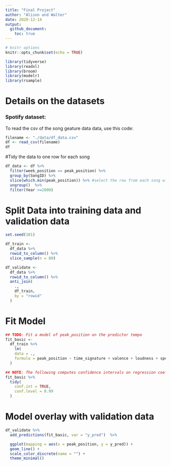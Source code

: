 ```yaml
---
title: "Final Project"
author: "Alison and Walter"
date: 2020-12-14
output:
  github_document:
    toc: true
---
```


```r
# knitr options
knitr::opts_chunk$set(echo = TRUE)
```

```r
library(tidyverse)
library(readxl)
library(broom)
library(modelr)
library(rsample)
```

# Details on the datasets  

<!-- -------------------------------------------------- -->

### Spotify dataset: 
To read the csv of the song geature data data, use this code:

```r
filename <- "./data/df_data.csv"
df <- read_csv(filename)
df

```


#Tidy the data to one row for each song

```r
df_data <- df %>%
  filter(week_position == peak_position) %>%
  group_by(SongID) %>%
  slice(which.min(peak_position)) %>% #select the row from each song with the lowest peak_position.
  ungroup()  %>%
  filter(Year >=2000)
```

# Split Data into training data and validation data

```r
set.seed(101)

df_train <-
  df_data %>%
  rowid_to_column() %>%
  slice_sample(n = 80)

df_validate <-
  df_data %>%
  rowid_to_column() %>%
  anti_join(
    .,
    df_train,
    by = "rowid"
  )
```


# Fit Model

```r

## TODO: Fit a model of peak_position on the predictor tempo
fit_basic <- 
  df_train %>%
    lm(
    data = .,
    formula = peak_position ~ time_signature + valence + loudness + speechiness + key
  )

## NOTE: The following computes confidence intervals on regression coefficients
fit_basic %>%
  tidy(
    conf.int = TRUE,
    conf.level = 0.99
  )


```

# Model overlay with validation data
```r
df_validate %>%
  add_predictions(fit_basic, var = "y_pred")  %>%

  ggplot(mapping = aes(x = peak_position, y = y_pred)) +
  geom_line() +
  scale_color_discrete(name = "") +
  theme_minimal()

```

